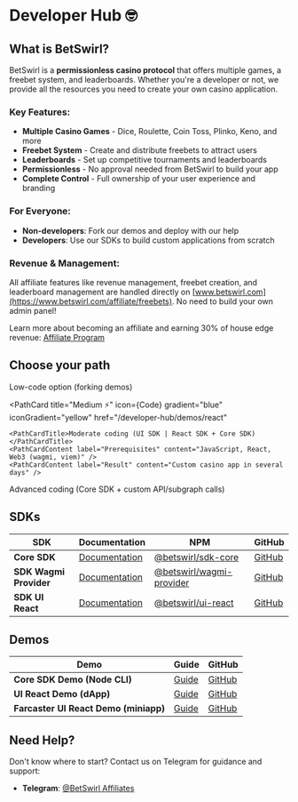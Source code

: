 
# Developer Hub 🤓

## What is BetSwirl?

BetSwirl is a **permissionless casino protocol** that offers multiple games, a freebet system, and leaderboards. Whether you're a developer or not, we provide all the resources you need to create your own casino application.

### Key Features:
- **Multiple Casino Games** - Dice, Roulette, Coin Toss, Plinko, Keno, and more
- **Freebet System** - Create and distribute freebets to attract users
- **Leaderboards** - Set up competitive tournaments and leaderboards
- **Permissionless** - No approval needed from BetSwirl to build your app
- **Complete Control** - Full ownership of your user experience and branding

### For Everyone:
- **Non-developers**: Fork our demos and deploy with our help
- **Developers**: Use our SDKs to build custom applications from scratch

### Revenue & Management:
All affiliate features like revenue management, freebet creation, and leaderboard management are handled directly on [www.betswirl.com](https://www.betswirl.com/affiliate/freebets). No need to build your own admin panel!

Learn more about becoming an affiliate and earning 30% of house edge revenue: [Affiliate Program](/protocol-hub/partners/affiliates)

## Choose your path

<PathCardSection>
  <PathCard 
    title="Easy 🚀"
    icon={Sparkles}
    gradient="green"
    iconGradient="green"
    href="/developer-hub/demos/miniapp"
  >
    <PathCardTitle>Low-code option (forking demos)</PathCardTitle>
    <PathCardContent label="Prerequisites" content="Git, Node.js" />
    <PathCardContent label="Result" content="Casino dApp or Farcaster miniapp in one day" />
  </PathCard>
  
  <PathCard 
    title="Medium ⚡"
    icon={Code}
    gradient="blue"
    iconGradient="yellow"
    href="/developer-hub/demos/react"
  >
    <PathCardTitle>Moderate coding (UI SDK | React SDK + Core SDK)</PathCardTitle>
    <PathCardContent label="Prerequisites" content="JavaScript, React, Web3 (wagmi, viem)" />
    <PathCardContent label="Result" content="Custom casino app in several days" />
  </PathCard>
    <PathCard 
    title="Advanced 🤖"
    icon={Code}
    gradient="purple"
    iconGradient="purple"
    href="/developer-hub/sdks/core/getting-started"
  >
    <PathCardTitle>Advanced coding (Core SDK + custom API/subgraph calls)</PathCardTitle>
    <PathCardContent label="Prerequisites" content="Node.js, Web3 (wagmi, viem), subgraphs and more" />
    <PathCardContent label="Result" content="Agent, bots or experimental projects in several days/weeks" />
  </PathCard>
</PathCardSection>

## SDKs

| SDK | Documentation | NPM | GitHub |
|-----|---------------|-----|--------|
| **Core SDK** | [Documentation](/developer-hub/sdks/core/getting-started) | [@betswirl/sdk-core](https://www.npmjs.com/package/@betswirl/sdk-core) | [GitHub](https://github.com/BetSwirl/sdk/tree/main/packages/core) |
| **SDK Wagmi Provider** | [Documentation](/developer-hub/sdks/wagmi-provider/getting-started) | [@betswirl/wagmi-provider](https://www.npmjs.com/package/@betswirl/wagmi-provider) | [GitHub](https://github.com/BetSwirl/sdk/tree/main/packages/providers/wagmi) |
| **SDK UI React** | [Documentation](/developer-hub/sdks/ui-react/getting-started) | [@betswirl/ui-react](https://www.npmjs.com/package/@betswirl/ui-react) | [GitHub](https://github.com/BetSwirl/sdk/tree/main/packages/ui-react) |

## Demos

| Demo | Guide | GitHub |
|------|-------|--------|
| **Core SDK Demo (Node CLI)** | [Guide](/developer-hub/guides/node-guide) | [GitHub](https://github.com/BetSwirl/node-core-demo) |
| **UI React Demo (dApp)** | [Guide](/developer-hub/guides/react-guide) | [GitHub](https://github.com/BetSwirl/ui-react-demo) |
| **Farcaster UI React Demo (miniapp)** | [Guide](/developer-hub/guides/farcaster-miniapp-guide) | [GitHub](https://github.com/BetSwirl/miniapp-ui-react-demo) |

## Need Help?

Don't know where to start? Contact us on Telegram for guidance and support:

- **Telegram**: [@BetSwirl Affiliates](https://t.me/betswirl_affiliates)